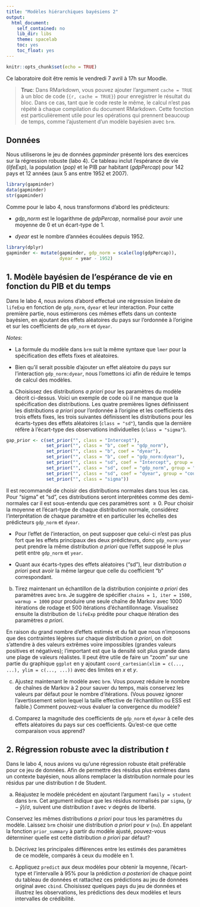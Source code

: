```yaml
---
title: "Modèles hiérarchiques bayésiens 2"
output:
  html_document:
    self_contained: no
    lib_dir: libs
    theme: spacelab
    toc: yes
    toc_float: yes
---
```


```r
knitr::opts_chunk$set(echo = TRUE)
```

Ce laboratoire doit être remis le  vendredi 7 avril à 17h sur Moodle.

> **Truc**: Dans RMarkdown, vous pouvez ajouter l'argument `cache = TRUE` à un bloc de code (`{r, cache = TRUE}`) pour enregistrer le résultat du bloc. Dans ce cas, tant que le code reste le même, le calcul n'est pas répété à chaque compilation du document RMarkdown. Cette fonction est particulièrement utile pour les opérations qui prennent beaucoup de temps, comme l'ajustement d'un modèle bayésien avec `brm`.

## Données

Nous utiliserons le jeu de données *gapminder* présenté lors des exercices sur la régression robuste (labo 4). Ce tableau inclut l'espérance de vie (*lifeExp*), la population (*pop)* et le PIB par habitant (*gdpPercap*) pour 142 pays et 12 années (aux 5 ans entre 1952 et 2007).

```r
library(gapminder)
data(gapminder)
str(gapminder)
```

Comme pour le labo 4, nous transformons d'abord les prédicteurs:

- *gdp_norm* est le logarithme de *gdpPercap*, normalisé pour avoir une moyenne de 0 et un écart-type de 1.

- *dyear* est le nombre d'années écoulées depuis 1952.

```r
library(dplyr)
gapminder <- mutate(gapminder, gdp_norm = scale(log(gdpPercap)), 
                    dyear = year - 1952)
```


## 1. Modèle bayésien de l'espérance de vie en fonction du PIB et du temps

Dans le labo 4, nous avions d'abord effectué une régression linéaire de `lifeExp` en fonction de `gdp_norm`, `dyear` et leur interaction. Pour cette première partie, nous estimerons ces mêmes effets dans un contexte bayésien, en ajoutant des effets aléatoires du pays sur l'ordonnée à l'origine et sur les coefficients de `gdp_norm` et `dyear`.

*Notes*:

- La formule du modèle dans `brm` suit la même syntaxe que `lmer` pour la spécification des effets fixes et aléatoires.  

- Bien qu'il serait possible d'ajouter un effet aléatoire du pays sur l'interaction `gdp_norm:dyear`, nous l'omettons ici afin de réduire le temps de calcul des modèles.


(a) Choisissez des distributions *a priori* pour les paramètres du modèle décrit ci-dessus. Voici un exemple de code où il ne manque que la spécification des distributions. Les quatre premières lignes définissent les distributions *a priori* pour l'ordonnée à l'origine et les coefficients des trois effets fixes, les trois suivantes définissent les distributions pour les écarts-types des effets aléatoires (`class = "sd"`), tandis que la dernière réfère à l'écart-type des observations individuelles (`class = "sigma"`).

```r
gap_prior <- c(set_prior("", class = "Intercept"),
               set_prior("", class = "b", coef = "gdp_norm"),
               set_prior("", class = "b", coef = "dyear"),
               set_prior("", class = "b", coef = "gdp_norm:dyear"),
               set_prior("", class = "sd", coef = "Intercept", group = "country"),
               set_prior("", class = "sd", coef = "gdp_norm", group = "country"),
               set_prior("", class = "sd", coef = "dyear", group = "country"),
               set_prior("", class = "sigma"))
```

Il est recommandé de choisir des distributions normales dans tous les cas. Pour "sigma" et "sd", ces distributions seront interprétées comme des demi-normales car il est sous-entendu que ces paramètres sont $\geq 0$. Pour choisir la moyenne et l'écart-type de chaque distribution normale, considérez l'interprétation de chaque paramètre et en particulier les échelles des prédicteurs `gdp_norm` et `dyear`.

- Pour l'effet de l'interaction, on peut supposer que celui-ci n'est pas plus fort que les effets principaux des deux prédicteurs, donc `gdp_norm:year` peut prendre la même distribution *a priori* que l'effet supposé le plus petit entre `gdp_norm` et `year`. 

- Quant aux écarts-types des effets aléatoires ("sd"), leur distribution *a priori* peut avoir la même largeur que celle du coefficient "b" correspondant.

b) Tirez maintenant un échantillon de la distribution conjointe *a priori* des paramètres avec `brm`. Je suggère de spécifier `chains = 1, iter = 1500, warmup = 1000` pour produire une seule chaîne de Markov avec 1000 itérations de rodage et 500 itérations d'échantillonnage. Visualisez ensuite la distribution de `lifeExp` prédite pour chaque itération des paramètres *a priori*. 

En raison du grand nombre d'effets estimés et du fait que nous n'imposons que des contraintes légères sur chaque distribution *a priori*, on doit s'attendre à des valeurs extrêmes voire impossibles (grandes valeurs positives et négatives); l'important est que la densité soit plus grande dans une plage de valeurs réalistes. Il peut être utile de faire un "zoom" sur une partie du graphique `ggplot` en y ajoutant `coord_cartesian(xlim = c(..., ...), ylim = c(..., ...))` avec des limites en $x$ et $y$.

c) Ajustez maintenant le modèle avec `brm`. Vous pouvez réduire le nombre de chaînes de Markov à 2 pour sauver du temps, mais conservez les valeurs par défaut pour le nombre d'itérations. (Vous pouvez ignorer l'avertissement selon lequel la taille effective de l'échantillon ou ESS est faible.) Comment pouvez-vous évaluer la convergence du modèle?

d) Comparez la magnitude des coefficients de `gdp_norm` et `dyear` à celle des effets aléatoires du pays sur ces coefficients. Qu'est-ce que cette comparaison vous apprend?


## 2. Régression robuste avec la distribution $t$

Dans le labo 4, nous avions vu qu'une régression robuste était préférable pour ce jeu de données. Afin de permettre des résidus plus extrêmes dans un contexte bayésien, nous allons remplacer la distribution normale pour les résidus par une distribution $t$ de Student.

a) Réajustez le modèle précédent en ajoutant l'argument `family = student` dans `brm`. Cet argument indique que les résidus normalisés par `sigma`, $(y - \hat{y})/\sigma$, suivent une distribution $t$ avec $\nu$ degrés de liberté. 

Conservez les mêmes distributions *a priori* pour tous les paramètres du modèle. Laissez `brm` choisir une distribution *a priori* pour $\nu$ (`nu`). En appelant la fonction `prior_summary` à partir du modèle ajusté, pouvez-vous déterminer quelle est cette distribution *a priori* par défaut?

b) Décrivez les principales différences entre les estimés des paramètres de ce modèle, comparés à ceux du modèle en 1.

c) Appliquez `predict` aux deux modèles pour obtenir la moyenne, l'écart-type et l'intervalle à 95% pour la prédiction *a posteriori* de chaque point du tableau de données et rattachez ces prédictions au jeu de données original avec `cbind`. Choisissez quelques pays du jeu de données et illustrez les observations, les prédictions des deux modèles et leurs intervalles de crédibilité.





